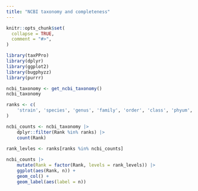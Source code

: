 ```yaml
---
title: "NCBI taxonomy and completeness"
---
```


```r
knitr::opts_chunk$set(
  collapse = TRUE,
  comment = "#>",
)
```

```r
library(taxPPro)
library(dplyr)
library(ggplot2)
library(bugphyzz)
library(purrr)
```

```r
ncbi_taxonomy <- get_ncbi_taxonomy()
ncbi_taxonomy
```

```r
ranks <- c(
    'strain', 'species', 'genus', 'family', 'order', 'class', 'phyum', 'kingdom'
)

ncbi_counts <- ncbi_taxonomy |> 
    dplyr::filter(Rank %in% ranks) |> 
    count(Rank)

rank_levles <- ranks[ranks %in% ncbi_counts]
    
ncbi_counts |> 
    mutate(Rank = factor(Rank, levels = rank_levels)) |> 
    ggplot(aes(Rank, n)) +
    geom_col() +
    geom_label(aes(label = n))
    
```

# 



